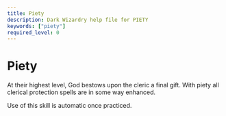 ```yaml
---
title: Piety
description: Dark Wizardry help file for PIETY
keywords: ["piety"]
required_level: 0
---
```


# Piety

At their highest level, God bestows upon the cleric a final gift. With piety all  
clerical protection spells are in some way enhanced.  

Use of this skill is automatic once practiced.